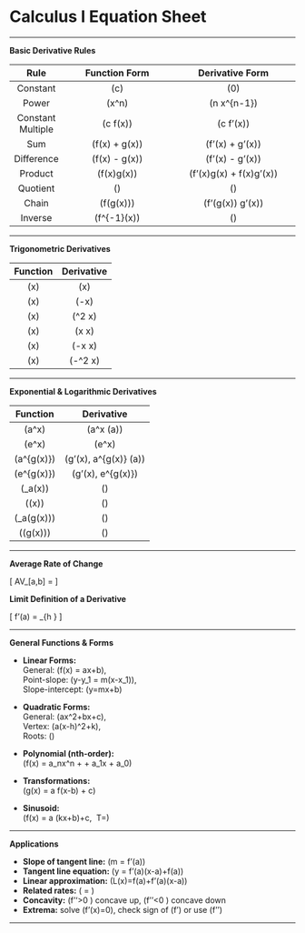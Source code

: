 # Calculus I Equation Sheet

---

**Basic Derivative Rules**

| Rule | Function Form | Derivative Form |
|:----:|:-----------------:|:--------------------:|
| Constant | \(c\) | \(0\) |
| Power | \(x^n\) | \(n x^{n-1}\) |
| Constant Multiple | \(c \cdot f(x)\) | \(c \cdot f'(x)\) |
| Sum | \(f(x) + g(x)\) | \(f'(x) + g'(x)\) |
| Difference | \(f(x) - g(x)\) | \(f'(x) - g'(x)\) |
| Product | \(f(x)g(x)\) | \(f'(x)g(x) + f(x)g'(x)\) |
| Quotient | \(\dfrac{f(x)}{g(x)}\) | \(\dfrac{f'(x)g(x) - f(x)g'(x)}{g(x)^2}\) |
| Chain | \(f(g(x))\) | \(f'(g(x)) \cdot g'(x)\) |
| Inverse | \(f^{-1}(x)\) | \(\dfrac{1}{f'(f^{-1}(x))}\) |

---

**Trigonometric Derivatives**

| Function | Derivative |
|:--------:|:----------:|
| \(\sin x\) | \(\cos x\) |
| \(\cos x\) | \(-\sin x\) |
| \(\tan x\) | \(\sec^2 x\) |
| \(\sec x\) | \(\sec x \tan x\) |
| \(\csc x\) | \(-\csc x \cot x\) |
| \(\cot x\) | \(-\csc^2 x\) |

---


**Exponential & Logarithmic Derivatives**

| Function | Derivative |
|:--------:|:----------:|
| \(a^x\) | \(a^x \ln(a)\) |
| \(e^x\) | \(e^x\) |
| \(a^{g(x)}\) | \(g'(x)\, a^{g(x)} \ln(a)\) |
| \(e^{g(x)}\) | \(g'(x)\, e^{g(x)}\) |
| \(\log_a(x)\) | \(\dfrac{1}{x \ln(a)}\) |
| \(\ln(x)\) | \(\dfrac{1}{x}\) |
| \(\log_a(g(x))\) | \(\dfrac{g'(x)}{g(x)\ln(a)}\) |
| \(\ln(g(x))\) | \(\dfrac{g'(x)}{g(x)}\) |

---

**Average Rate of Change**

  \[
  AV_[a,b] = \frac{f(b) - f(a)}{b-a}
  \]


**Limit Definition of a Derivative**

  \[
  f'(a) = \lim_{h \to 0} \frac{f(a+h) - f(a)}{h}
  \]

---

**General Functions & Forms**

- **Linear Forms:**  
  General: \(f(x) = ax+b\),  
  Point-slope: \(y-y_1 = m(x-x_1)\),  
  Slope-intercept: \(y=mx+b\)

- **Quadratic Forms:**  
  General: \(ax^2+bx+c\),  
  Vertex: \(a(x-h)^2+k\),  
  Roots: \(\dfrac{-b \pm \sqrt{b^2-4ac}}{2a}\)

- **Polynomial (nth-order):**  
  \(f(x) = a_nx^n + \dots + a_1x + a_0\)

- **Transformations:**  
  \(g(x) = a f(x-b) + c\)

- **Sinusoid:**  
  \(f(x) = a \sin(kx+b)+c,\ \ T=\dfrac{2\pi}{k}\)

---

**Applications**

- **Slope of tangent line:** \(m = f'(a)\)  
- **Tangent line equation:** \(y = f'(a)(x-a)+f(a)\)  
- **Linear approximation:** \(L(x)=f(a)+f'(a)(x-a)\)  
- **Related rates:** \(\dfrac{dy}{dt} = \dfrac{dy}{dx}\cdot\dfrac{dx}{dt}\)  
- **Concavity:** \(f''>0 \Rightarrow\) concave up, \(f''<0 \Rightarrow\) concave down  
- **Extrema:** solve \(f'(x)=0\), check sign of \(f'\) or use \(f''\)  

---

